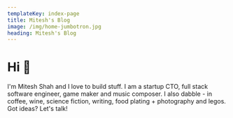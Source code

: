 ```yaml
---
templateKey: index-page
title: Mitesh's Blog
image: /img/home-jumbotron.jpg
heading: Mitesh's Blog
---
```




# Hi 👋

I'm Mitesh Shah and I love to build stuff. I am a startup CTO, full stack software engineer, game maker and music composer. I also dabble - in coffee, wine, science fiction, writing, food plating + photography and legos. Got ideas? Let's talk!

<Available availableFreelance={false} availableFullTime={false} />

<Technologies />
